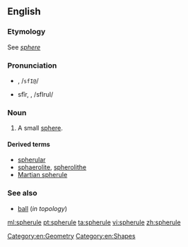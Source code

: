 ==English==

===Etymology===
See ''[[sphere]]''

===Pronunciation===
* {{a|RP}} {{IPAchar|/sfɪəruːl/}}, /<tt>sfI@</tt>/
* {{a|US}} sfîr, {{IPAchar|/sfɪrjuːl/}}, /sfIrul/

===Noun===
{{wikipedia|Martian spherules}}
{{en-noun}}

# A small [[sphere]].

====Derived terms====
* [[spherular]]
* [[sphaerolite]], [[spherolithe]]
* [[Martian spherule]]

===See also===
* [[ball]] (''in topology'')

[[Category:en:Geometry]]
[[Category:en:Shapes]]

[[ml:spherule]]
[[pt:spherule]]
[[ta:spherule]]
[[vi:spherule]]
[[zh:spherule]]